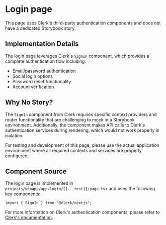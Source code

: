 <Meta title="Login Page" />

# Login page

This page uses Clerk's third-party authentication components and does not have a dedicated Storybook story.

## Implementation Details

The login page leverages Clerk's `SignIn` component, which provides a complete authentication flow including:

- Email/password authentication
- Social login options
- Password reset functionality
- Account verification

## Why No Story?

The `SignIn` component from Clerk requires specific context providers and router functionality that are challenging to mock in a Storybook environment. Additionally, the component makes API calls to Clerk's authentication services during rendering, which would not work properly in isolation.

For testing and development of this page, please use the actual application environment where all required contexts and services are properly configured.

## Component Source

The login page is implemented in `projects/webapp/app/login/[[...rest]]/page.tsx` and uses the following key components:

```tsx
import { SignIn } from "@clerk/nextjs";
```

For more information on Clerk's authentication components, please refer to [Clerk's documentation](https://clerk.com/docs).